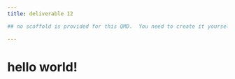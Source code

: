 ```yaml
---
title: deliverable 12

## no scaffold is provided for this QMD.  You need to create it yourself!

---
```


# hello world!
